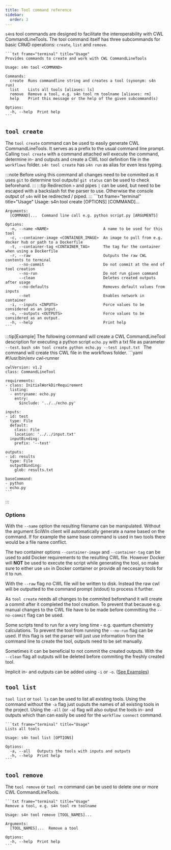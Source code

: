 ```yaml
--- 
title: Tool command reference
sidebar:
  order: 3
---
```


`s4n`s tool commands are designed to facilitate the interoperability with CWL CommandLineTools. The tool command itself has three subcommands for basic CR~~U~~D operations: `create`, `list` and `remove`.

    ```txt frame="terminal" title="Usage"
    Provides commands to create and work with CWL CommandLineTools

    Usage: s4n tool <COMMAND>

    Commands:
      create  Runs commandline string and creates a tool (synonym: s4n run)
      list    Lists all tools [aliases: ls]
      remove  Remove a tool, e.g. s4n tool rm toolname [aliases: rm]
      help    Print this message or the help of the given subcommand(s)

    Options:
      -h, --help  Print help
    ```

## `tool create`
The `tool create` command can be used to easily generate CWL CommandLineTools. It serves as a prefix to the usual command line prompt. Calling `tool create` with a command attached will execute the command, determine in- and outputs and create a CWL tool definition file in the `workflows` folder. `s4n tool create` has `s4n run` as alias for even less typing. 

:::note
    Before using this command all changes need to be commited as it uses `git` to determine tool outputs!
    `git status` can be used to check beforehand.
:::
:::tip
    Redirection `>` and pipes `|` can be used, but need to be escaped with a backslash fot the parser to use. Otherwise the console output of `s4n` will be redirected / piped.
:::
    ```txt frame="terminal" title="Usage"
    Usage: s4n tool create [OPTIONS] [COMMAND]...

    Arguments:
      [COMMAND]...  Command line call e.g. python script.py [ARGUMENTS]

    Options:
      -n, --name <NAME>                        A name to be used for this tool
      -c, --container-image <CONTAINER_IMAGE>  An image to pull from e.g. docker hub or path to a Dockerfile
      -t, --container-tag <CONTAINER_TAG>      The tag for the container when using a Dockerfile
      -r, --raw                                Outputs the raw CWL contents to terminal
          --no-commit                          Do not commit at the end of tool creation
          --no-run                             Do not run given command
          --clean                              Deletes created outputs after usage
          --no-defaults                        Removes default values from inputs
          --net                                Enables network in container
      -i, --inputs <INPUTS>                    Force values to be considered as an input.
      -o, --outputs <OUTPUTS>                  Force values to be considered as an output.
      -h, --help                               Print help
    ```

:::tip[Example]
    The following command will create a CWL CommandLineTool description for executing a python script `echo.py` with a txt file as parameter `--test`.
    ```bash
    s4n tool create python echo.py --test input.txt
    ```
    The command will create this CWL file in the workflows folder.
    ```yaml
    #!/usr/bin/env cwl-runner

    cwlVersion: v1.2
    class: CommandLineTool

    requirements:
    - class: InitialWorkDirRequirement
      listing:
      - entryname: echo.py
        entry:
          $include: '../../echo.py'

    inputs:
    - id: test
      type: File
      default:
        class: File
        location: '../../input.txt'
      inputBinding:
        prefix: '--test'

    outputs:
    - id: results
      type: File
      outputBinding:
        glob: results.txt

    baseCommand:
    - python
    - echo.py
    ```
::: 
### Options
With the `--name` option the resulting filename can be manipulated. Without the argument SciWIn client will automatically generate a name based on the command. If for example the same base command is used in two tools there would be a file name conflict.

The two container options `--container-image` and `--container-tag` can be used to add Docker requirements to the resulting CWL file. However Docker will **NOT** be used to execute the script while generating the tool, so make sure to either use `s4n` in Docker container or provide all neccesary tools for it to run.

With the `--raw` flag no CWL file will be written to disk. Instead the raw cwl will be outputted to the command prompt (stdout) to process it further.

As `tool create` needs all changes to be commited beforehand it will create a commit after it completed the tool creation. To prevent that because e.g. manual changes to the CWL file have to be made before committing the `--no-commit` flag can be used.

Some scripts tend to run for a very long time - e.g. quantum chemistry calculations. To prevent the tool from running the `--no-run` flag can be used. If this flag is set the parser will just use information from the command line to create the tool, outputs need to be set manually.

Sometimes it can be beneficial to not commit the created outputs. With the `--clean` flag all outputs will be deleted before commiting the freshly created tool. 

Implicit in- and outputs can be added using `-i` or `-o`. ([See Examples](../examples/tool-creation.md#implicit-inputs-hardcoded-files))

## `tool list`

`tool list` or `tool ls` can be used to list all existing tools. Using the command without the `-a` flag just ouputs the names of all existing tools in the project. Using the `-all` (or `-a`) flag will also output the tools in- and outputs which than can easily be used for the `workflow connect` command.

    ```txt frame="terminal" title="Usage"
    Lists all tools

    Usage: s4n tool list [OPTIONS]

    Options:
      -a, --all   Outputs the tools with inputs and outputs
      -h, --help  Print help
    ```

## `tool remove`
The `tool remove` or `tool rm` command can be used to delete one or more CWL CommandLineTools. 

    ```txt frame="terminal" title="Usage"
    Remove a tool, e.g. s4n tool rm toolname

    Usage: s4n tool remove [TOOL_NAMES]...

    Arguments:
      [TOOL_NAMES]...  Remove a tool

    Options:
      -h, --help  Print help
    ```